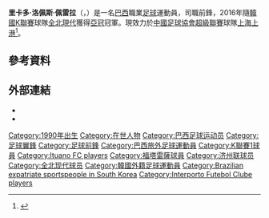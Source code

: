 {{Infobox football biography
| name        = 里卡多·洛佩斯·佩雷拉<br>Ricardo Lopes
| image       = 
| fullname    = Ricardo Lopes Pereira
| birth_date  = {{Birth date and age|1990|10|28|df=y}}
| birth_place = [[巴西|巴西]][[新罗萨兰迪亚|新罗萨兰迪亚]]
| height      = 1.83 m
| position    = [[中场|中场]]、[[前鋒_(足球)|前鋒]]
| currentclub = [[上海上港|上海上港]]
| clubnumber  = 9
| youthyears1 = 
| youthclubs1 = 
| years1 = 2012
| clubs1 = [[伊圖諾足球會|伊圖諾足球會]]
| caps1 = 
| goals1 = 
| years2 = 2013
| clubs2 = {{link-en|古魯皮俱樂部|Gurupi Esporte Clube}}
| caps2 = 9
| goals2 = 1
| years3 = 2014–2015
| clubs3 = {{link-en|格羅寶|Globo Futebol Clube}}
| caps3 = 10
| goals3 = 7
| years4 = 2014
| clubs4 = → [[福塔雷薩體育會|福塔雷薩體育會]] (外借)
| caps4 = 2
| goals4 = 0
| years5 = 2015
| clubs5 = → [[濟州聯足球俱樂部|濟州聯足球俱樂部]] (外借)
| caps5 = 33
| goals5 = 11
| years6 = 2016–2020
| clubs6 = [[全北現代汽車足球俱樂部|全北現代汽車足球俱樂部]]
| caps6 = 124
| goals6 = 41
| years7 = 2020–
| clubs7 = [[上海上港集团足球俱乐部|上海上港集团足球俱乐部]]
| caps7 = 17
| goals7 = 5
| club-update = 
}}'''里卡多·洛佩斯·佩雷拉'''（{{lang-pt|Ricardo Lopes Pereira}}，{{bd|1990年|10月28日||}}）是一名[[巴西|巴西]]職業[[足球|足球]]運動員，司職前鋒，2016年隨[[韓國K聯賽|韓國K聯賽]]球隊[[全北現代|全北現代]]獲得[[亞冠|亞冠]]冠軍。現效力於[[中國足球協會超級聯賽|中國足球協會超級聯賽]]球隊[[上海上港|上海上港]]<ref>{{cite news|title=上港“第五外援”洛佩斯对新赛季迫不及待：目标是帮球队争冠！|url=https://wap.xinmin.cn/content/31723831.html|publisher=新民晚報|accessdate=2020-07-18|archive-date=2020-07-18|archive-url=https://web.archive.org/web/20200718131451/https://wap.xinmin.cn/content/31723831.html|dead-url=no}}</ref>。

== 參考資料 ==
{{Reflist|2}}

== 外部連結 ==
*{{K League player}}
*{{Soccerway|ricardo-lopes-pereira/229277}}

{{DEFAULTSORT:Lopes Pereira, Ricardo}}
[[Category:1990年出生|Category:1990年出生]]
[[Category:在世人物|Category:在世人物]]
[[Category:巴西足球运动员|Category:巴西足球运动员]]
[[Category:足球翼鋒|Category:足球翼鋒]]
[[Category:足球前鋒|Category:足球前鋒]]
[[Category:巴西旅外足球運動員|Category:巴西旅外足球運動員]]
[[Category:K聯賽1球員|Category:K聯賽1球員]]
[[Category:Ituano_FC_players|Category:Ituano FC players]]
[[Category:福塔雷薩球員|Category:福塔雷薩球員]]
[[Category:济州联球员|Category:济州联球员]]
[[Category:全北现代球员|Category:全北现代球员]]
[[Category:韓國外籍足球運動員|Category:韓國外籍足球運動員]]
[[Category:Brazilian_expatriate_sportspeople_in_South_Korea|Category:Brazilian expatriate sportspeople in South Korea]]
[[Category:Interporto_Futebol_Clube_players|Category:Interporto Futebol Clube players]]